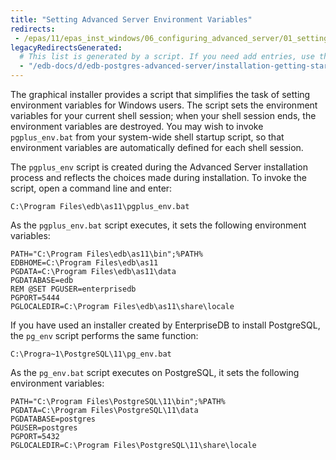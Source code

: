 ```yaml
---
title: "Setting Advanced Server Environment Variables"
redirects:
 - /epas/11/epas_inst_windows/06_configuring_advanced_server/01_setting_advanced_server_environment_variables/
legacyRedirectsGenerated:
  # This list is generated by a script. If you need add entries, use the `legacyRedirects` key.
  - "/edb-docs/d/edb-postgres-advanced-server/installation-getting-started/installation-guide-for-windows/11/EDB_Postgres_Advanced_Server_Installation_Guide_Windows.1.24.html"
---
```


<div id="setting_advanced_server_environment_variables" class="registered_link"></div>

The graphical installer provides a script that simplifies the task of setting environment variables for Windows users. The script sets the environment variables for your current shell session; when your shell session ends, the environment variables are destroyed. You may wish to invoke `pgplus_env.bat` from your system-wide shell startup script, so that environment variables are automatically defined for each shell session.

The `pgplus_env` script is created during the Advanced Server installation process and reflects the choices made during installation. To invoke the script, open a command line and enter:

```text
C:\Program Files\edb\as11\pgplus_env.bat
```

As the `pgplus_env.bat` script executes, it sets the following environment variables:

```text
PATH="C:\Program Files\edb\as11\bin";%PATH%
EDBHOME=C:\Program Files\edb\as11
PGDATA=C:\Program Files\edb\as11\data
PGDATABASE=edb
REM @SET PGUSER=enterprisedb
PGPORT=5444
PGLOCALEDIR=C:\Program Files\edb\as11\share\locale
```

If you have used an installer created by EnterpriseDB to install PostgreSQL, the `pg_env` script performs the same function:

```text
C:\Progra~1\PostgreSQL\11\pg_env.bat
```

As the `pg_env.bat` script executes on PostgreSQL, it sets the following environment variables:

```text
PATH="C:\Program Files\PostgreSQL\11\bin";%PATH%
PGDATA=C:\Program Files\PostgreSQL\11\data
PGDATABASE=postgres
PGUSER=postgres
PGPORT=5432
PGLOCALEDIR=C:\Program Files\PostgreSQL\11\share\locale
```
